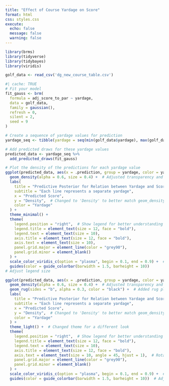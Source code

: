 ```yaml
---
title: "Effect of Course Yardage on Score"
format: html
css: styles.css
execute:
  echo: false
  message: false
  warning: false
---
```


```r
library(brms)
library(tidyverse)
library(tidybayes)
library(viridis)
```

```r
golf_data <- read_csv('dg_new_course_table.csv')
```

```r
#| cache: TRUE
# Fit your model
fit_gauss <- brm(
  formula = adj_score_to_par ~ yardage, 
  data = golf_data, 
  family = gaussian(), 
  refresh = 0, 
  silent = 2, 
  seed = 9
)

```

```r
# Create a sequence of yardage values for prediction
yardage_seq <- tibble(yardage = seq(min(golf_data$yardage), max(golf_data$yardage), length.out = 100))

# Add predicted draws for these yardage values
predicted_data <- yardage_seq %>%
  add_predicted_draws(fit_gauss)
```

```r
# Plot the density of the predictions for each yardage value
ggplot(predicted_data, aes(x = .prediction, group = yardage, color = yardage)) +
  geom_density(alpha = 0.6, size = 0.4) +  # Adjusted transparency and line thickness
  labs(
    title = "Predictive Posterior for Relation between Yardage and Score",
    subtitle = "Each line represents a separate yardage",
    x = "Predicted Score",
    y = "Density",  # Changed to 'Density' to better match geom_density()
    color = "Yardage"
  ) +
  theme_minimal() +
  theme(
    legend.position = "right",  # Show legend for better understanding
    legend.title = element_text(size = 12, face = "bold"),
    legend.text = element_text(size = 10),
    axis.title = element_text(size = 12, face = "bold"),
    axis.text = element_text(size = 10),
    panel.grid.major = element_line(color = "grey90"),
    panel.grid.minor = element_blank()
  ) +
  scale_color_viridis_c(option = "plasma", begin = 0.1, end = 0.9) +  # Adjust gradient
  guides(color = guide_colorbar(barwidth = 1.5, barheight = 10))  
# Adjust legend size

ggplot(predicted_data, aes(x = .prediction, group = yardage, color = yardage)) +
  geom_density(alpha = 0.6, size = 0.4) +  # Adjusted transparency and line thickness
  geom_rug(sides = "b", alpha = 0.3, color = "black") +  # Added rug plot for data points
  labs(
    title = "Predictive Posterior for Relation between Yardage and Score",
    subtitle = "Each line represents a separate yardage",
    x = "Predicted Score",
    y = "Density",  # Changed to 'Density' to better match geom_density()
    color = "Yardage"
  ) +
  theme_light() +  # Changed theme for a different look
  theme(
    legend.position = "right",  # Show legend for better understanding
    legend.title = element_text(size = 12, face = "bold"),
    legend.text = element_text(size = 10),
    axis.title = element_text(size = 12, face = "bold"),
    axis.text = element_text(size = 10, angle = 45, hjust = 1),  # Rotated x-axis labels for better readability
    panel.grid.major = element_line(color = "grey90"),
    panel.grid.minor = element_blank()
  ) +
  scale_color_viridis_c(option = "plasma", begin = 0.1, end = 0.9) +  # Adjust gradient
  guides(color = guide_colorbar(barwidth = 1.5, barheight = 10))  # Adjust legend size
```
